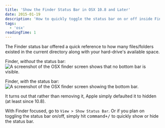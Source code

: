 ```yaml
---
title: 'Show the Finder Status Bar in OSX 10.8 and Later'
date: 2015-01-19
description: 'How to quickly toggle the status bar on or off inside Finder.'
tags:
  - 'osx'
readingTime: 1
---
```


The Finder status bar offered a quick reference to how many files/folders
existed in the current directory along with your hard-drive's available space.

Finder, _without_ the status bar:
![A screenshot of the OSX finder screen shows that no bottom bar is visible.](withoutStatusBar_bn9cir.webp)

Finder, _with_ the status bar:
![A screenshot of the OSX finder screen showing the bottom bar.](withStatusBar_bo7zyn.webp)

It turns out that rather than removing it, Apple simply defaulted it to hidden
(at least since 10.8).

With Finder focused, go to `View > Show Status Bar`. Or if you plan on toggling
the status bar on/off, simply hit <kbd>command+/</kbd> to quickly show or hide
the status bar.
